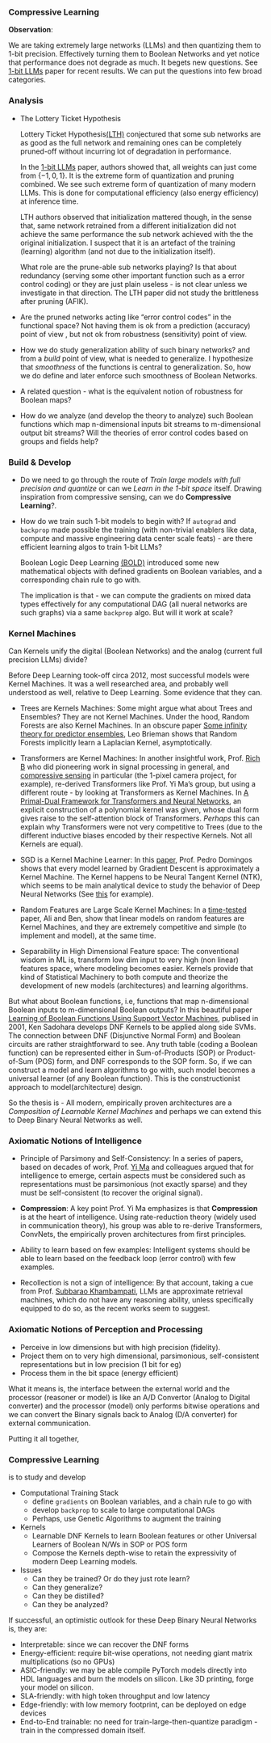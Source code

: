 ### Compressive Learning

**Observation**:

We are taking extremely large networks (LLMs) and then quantizing them to 1-bit precision. Effectively turning them to Boolean Networks and yet notice that performance does not degrade as much. It begets new questions. See [1-bit LLMs](https://arxiv.org/abs/2402.17764) paper for recent results. We can put the questions into few broad categories.


### Analysis

- The Lottery Ticket Hypothesis 

    Lottery Ticket Hypothesis[(LTH)](https://arxiv.org/abs/1803.03635) conjectured that some sub networks are as good as the full network and remaining ones can be completely pruned-off without incurring lot of degradation in performance.

    In the [1-bit LLMs](https://arxiv.org/abs/2402.17764) paper, authors showed that, all weights can just come from $\{ -1,0,1\}$. It is the extreme form of quantization and pruning combined. We see such extreme form of quantization of many modern LLMs. This is done for computational efficiency (also energy efficiency) at inference time.
    
    LTH authors observed that initialization mattered though, in the sense that, same network retrained from a different initialization did not achieve the same performance the sub network achieved with the the original initialization. I suspect that it is an artefact of the training (learning) algorithm (and not due to the initialization itself).  
    
    What role are the prune-able sub networks playing? Is that about redundancy (serving some other important function such as a error control coding) or they are just plain useless - is not clear unless we investigate in that direction.  The LTH paper did not study the brittleness after pruning (AFIK). 
    
- Are the pruned networks acting like "error control codes" in the functional space? Not having them is ok from a prediction (accuracy) point of view , but not ok from robustness (sensitivity) point of view.

- How we do study generalization ability of such binary networks? and from a _build_ point of view, what is needed to generalize. I hypothesize that _smoothness_ of the functions is central to generalization. So, how we do define and later enforce such smoothness of Boolean Networks. 

- A related question - what is the equivalent notion of robustness for Boolean maps?

- How do we analyze (and develop the theory to analyze) such Boolean functions which map n-dimensional inputs bit streams to m-dimensional output bit streams? Will the theories of error control codes based on groups and fields help?


### Build & Develop

- Do we need to go through the route of _Train large models with full precision and quantize_ or can we _Learn in the 1-bit space_ itself. Drawing inspiration from compressive sensing, can we do **Compressive Learning**?. 

- How do we train such 1-bit models to begin with? If `autograd` and `backprop` made possible the training (with non-trivial enablers like data, compute and massive engineering data center scale feats) - are there efficient learning algos to train 1-bit LLMs?

    Boolean Logic Deep Learning [(BOLD)](https://arxiv.org/abs/2405.16339) introduced some new mathematical objects with defined gradients on Boolean variables, and a corresponding chain rule to go with. 

    The implication is that - we can compute the gradients on mixed data types effectively for any computational DAG (all nueral networks are such graphs) via a same `backprop` algo. But will it work at scale? 

### Kernel Machines

Can Kernels unify the digital (Boolean Networks) and the analog (current  full precision LLMs) divide? 

Before Deep Learning took-off circa 2012, most successful models were Kernel Machines. It was a well researched area, and probably well understood as well, relative to Deep Learning. Some evidence that they can.


- Trees are Kernels Machines: Some might argue what about Trees and Ensembles? They are not Kernel Machines. Under the hood, Random Forests are also Kernel Machines. In an obscure paper [Some infinity theory for predictor ensembles](https://www.stat.berkeley.edu/~breiman/some_theory2000.pdf), Leo Brieman shows that Random Forests implicitly learn a Laplacian Kernel, asymptotically. 

- Transformers are Kernel Machines: In another insightful work, Prof. [Rich B](https://richb.rice.edu/) who did pioneering work in signal processing in general, and [compressive sensing](https://dsp.rice.edu/cs/) in particular (the 1-pixel camera project, for example), re-derived Transformers like Prof. Yi Ma's group, but using a different route - by looking at Transformers as Kernel Machines. In [A Primal-Dual Framework for Transformers and Neural Networks](https://arxiv.org/abs/2406.13781), an explicit construction of a polynomial kernel was given, whose dual form gives raise to the self-attention block of Transformers. _Perhaps_ this can explain why Transformers were not very competitive to Trees (due to the different inductive biases encoded by their respective Kernels. Not all Kernels are equal).

- SGD is a Kernel Machine Learner: In this [paper](https://arxiv.org/abs/2012.00152v1), Prof. Pedro Domingos shows that every model learned by Gradient Descent is approximately a Kernel Machine. The Kernel happens to be Neural Tangent Kernel (NTK), which seems to be main analytical device to study the behavior of Deep Neural Networks (See [this](https://arxiv.org/abs/1806.07572) for example).

- Random Features are Large Scale Kernel Machines: In a [time-tested](https://eecs.berkeley.edu/news/ben-recht-wins-nips-test-time-award/) paper, Ali and Ben, show that linear models on random features are Kernel Machines, and they are extremely competitive and simple (to implement and model), at the same time.

- Separability in High Dimensional Feature space: The conventional wisdom in ML is, transform low dim input to very high (non linear) features space, where modeling becomes easier. Kernels provide that kind of Statistical Machinery to both compute and theorize the development of new models (architectures) and learning algorithms.

But what about Boolean functions, i.e, functions that map n-dimensional Boolean inputs to m-dimensional Boolean outputs? In this beautiful paper [Learning of Boolean Functions Using Support Vector Machines](https://dl.acm.org/doi/abs/10.5555/647719.735941), publised in 2001, Ken Sadohara develops DNF Kernels to be applied along side SVMs. The connection between DNF (Disjunctive Normal Form) and Boolean circuits are rather straightforward to see. Any truth table (coding a Boolean function) can be represented either in Sum-of-Products (SOP) or Product-of-Sum (POS) form, and DNF corresponds to the SOP form. So, if we can construct a model and learn algorithms to go with, such model becomes a universal learner (of any Boolean function). This is the constructionist approach to model(architecture) design.


So the thesis is - All modern, empirically proven architectures are a _Composition of Learnable Kernel Machines_ and perhaps we can extend this to Deep Binary Neural Networks as well. 


### Axiomatic Notions of Intelligence

- Principle of Parsimony and Self-Consistency: In a series of papers, based on decades of work, Prof. [Yi Ma](https://people.eecs.berkeley.edu/~yima/) and colleagues argued that for intelligence to emerge, certain aspects must be considered such as representations must be parsimonious (not exactly sparse) and they must be self-consistent (to recover the original signal). 

- **Compression**: A key point Prof. Yi Ma emphasizes is that **Compression** is at the heart of intelligence. Using rate-reduction theory (widely used in communication theory), his group was able to re-derive Transformers, ConvNets, the empirically proven architectures from first principles. 

- Ability to learn based on few examples: Intelligent systems should be able to learn based on the feedback loop (error control) with few examples. 

- Recollection is not a sign of intelligence: By that account, taking a cue from Prof. [Subbarao Khambampati](https://rakaposhi.eas.asu.edu/), LLMs are approximate retrieval machines, which do not have any reasoning ability, unless specifically equipped to do so, as the recent works seem to suggest.


### Axiomatic Notions of Perception and Processing

- Perceive in low dimensions but with high precision (fidelity).
- Project them on to very high dimensional, parsimonious, self-consistent representations but in low precision (1 bit for eg)
- Process them in the bit space (energy efficient)

What it means is, the interface between the external world and the processor (reasoner or model) is like an A/D Convertor (Analog to Digital converter) and the processor (model) only performs bitwise operations and we can convert the Binary signals back to Analog (D/A converter) for external communication.


Putting it all together, 


### Compressive Learning

is to study and develop

- Computational Training Stack
    - define `gradients` on Boolean variables, and a chain rule to go with
    - develop `backprop` to scale to large computational DAGs
    - Perhaps, use Genetic Algorithms to augment the training

- Kernels
    - Learnable DNF Kernels to learn Boolean features or other Universal Learners of Boolean N/Ws in SOP or POS form
    - Compose the Kernels depth-wise to retain the expressivity of modern Deep Learning models.

- Issues
    - Can they be trained? Or do they just rote learn?
    - Can they generalize?
    - Can they be distilled?
    - Can they be analyzed?

If successful, an optimistic outlook for these Deep Binary Neural Networks is, they are:

- Interpretable: since we can recover the DNF forms
- Energy-efficient: require bit-wise operations, not needing giant matrix multiplications (so no GPUs)
- ASIC-friendly: we may be able compile PyTorch models directly into HDL languages and burn the models on silicon. Like 3D printing, forge your model on silicon.
- SLA-friendly: with high token throughput and low latency
- Edge-friendly: with low memory footprint, can be deployed on edge devices 
- End-to-End trainable: no need for train-large-then-quantize paradigm - train in the compressed domain itself.